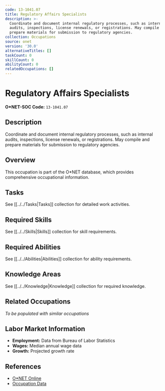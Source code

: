 ```yaml
---
code: 13-1041.07
title: Regulatory Affairs Specialists
description: >-
  Coordinate and document internal regulatory processes, such as internal
  audits, inspections, license renewals, or registrations. May compile and
  prepare materials for submission to regulatory agencies.
collection: Occupations
source: onet
version: '30.0'
alternativeTitles: []
taskCount: 0
skillCount: 0
abilityCount: 0
relatedOccupations: []
---
```

# Regulatory Affairs Specialists

**O*NET-SOC Code:** `13-1041.07`

## Description

Coordinate and document internal regulatory processes, such as internal audits, inspections, license renewals, or registrations. May compile and prepare materials for submission to regulatory agencies.

## Overview

This occupation is part of the O*NET database, which provides comprehensive occupational information.

## Tasks

See [[../../Tasks|Tasks]] collection for detailed work activities.

## Required Skills

See [[../../Skills|Skills]] collection for skill requirements.

## Required Abilities

See [[../../Abilities|Abilities]] collection for ability requirements.

## Knowledge Areas

See [[../../Knowledge|Knowledge]] collection for required knowledge.

## Related Occupations

*To be populated with similar occupations*

## Labor Market Information

- **Employment:** Data from Bureau of Labor Statistics
- **Wages:** Median annual wage data
- **Growth:** Projected growth rate

## References

- [O*NET Online](https://www.onetonline.org/link/summary/13-1041.07)
- [Occupation Data](https://www.onetcenter.org/)

